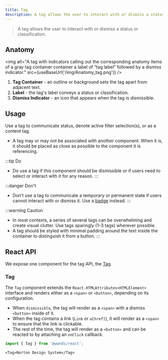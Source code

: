 ```yaml
---
title: Tag
description: A tag allows the user to interact with or dismiss a status or classification.
---
```



> A tag allows the user to interact with or dismiss a status or classification.

## Anatomy

<img
	alt="A tag with indicators calling out the corresponding anatomy items of a gray tag container container a label of “tag label” followed by a dismiss indicator."
	src={useBaseUrl('/img/Anatomy_tag.png')}
/>

1. **Tag Container** - an outline or background sets the tag apart from adjacent text.
1. **Label** - the tag's label conveys a status or classification.
1. **Dismiss Indicator** - an icon that appears when the tag is dismissible.

## Usage

Use a tag to communicate status, denote active filter selection(s), or as a content tag.

- A tag may or may not be associated with another component.
When it is, it should be placed as close as possible to the component it is referencing.

:::tip Do
- Do use a tag if this component should be dismissible or if users need to select or interact with it for any reason.
:::

:::danger Don't
- Don’t use a tag to communicate a temporary or permanent state if users cannot interact with or dismiss it. Use a [badge](badge) instead.
:::

:::warning Caution
- In most contexts, a series of several tags can be overwhelming and create visual clutter. Use tags sparingly (1–3 tags) wherever possible.
- A tag should be styled with minimal padding around the text inside the container to distinguish it from a button.
:::

## React API

We expose one component for the tag API, the [Tag](https://github.com/wwnorton/design-system/tree/main/packages/react/src/components/Tag).

### Tag

The `Tag` component extends the `React.HTMLAttributes<HTMLElement>` interface and renders either as a `<span>` or `<button>`, depending on its configuration.

- When `dismissible`, the tag will render as a `<span>` with a dismiss `<button>` inside of it.
- When the tag contains a link (`Link` or `a[href]`), it will render as a `<span>` to ensure that the link is clickable.
- The rest of the time, the tag will render as a `<button>` and can be reacted to by attaching an `onClick` callback.

```js
import { Tag } from '@wwnds/react';
```

```tsx live
<Tag>Norton Design System</Tag>
```

<PropsTable from={Tag} />
